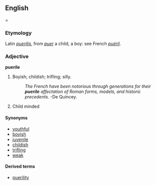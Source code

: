 ==English===

===Etymology===
Latin ''[[puerilis]]'', from ''[[puer]]'' a child, a boy: see French ''[[puéril]]''.

===Adjective===
'''puerile'''
#Boyish; childish; trifling; silly.
#:''The French have been notorious through generations for their '''puerile''' affectation of Roman forms, models, and historic precedents.'' -De Quincey.
#Child minded

====Synonyms====
*[[youthful]]
*[[boyish]]
*[[juvenile]]
*[[childish]]
*[[trifling]]
*[[weak]]

====Derived terms====
*[[puerility]]